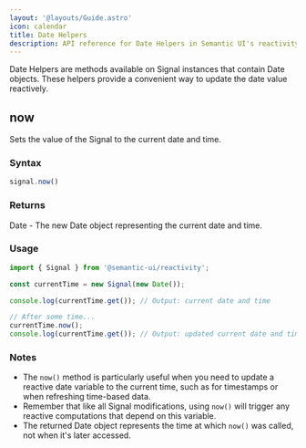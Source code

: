```yaml
---
layout: '@layouts/Guide.astro'
icon: calendar
title: Date Helpers
description: API reference for Date Helpers in Semantic UI's reactivity system
---
```


Date Helpers are methods available on Signal instances that contain Date objects. These helpers provide a convenient way to update the date value reactively.

## now

Sets the value of the Signal to the current date and time.

### Syntax
```javascript
signal.now()
```

### Returns

Date - The new Date object representing the current date and time.

### Usage

```javascript
import { Signal } from '@semantic-ui/reactivity';

const currentTime = new Signal(new Date());

console.log(currentTime.get()); // Output: current date and time

// After some time...
currentTime.now();
console.log(currentTime.get()); // Output: updated current date and time
```

### Notes

- The `now()` method is particularly useful when you need to update a reactive date variable to the current time, such as for timestamps or when refreshing time-based data.
- Remember that like all Signal modifications, using `now()` will trigger any reactive computations that depend on this variable.
- The returned Date object represents the time at which `now()` was called, not when it's later accessed.
